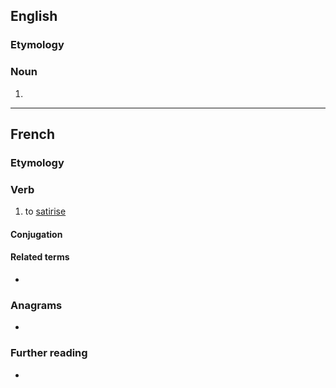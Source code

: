 ==English==

===Etymology===
{{suffix|en|satirise|er}}

===Noun===
{{en-noun}}

# {{alt form|satirizer|lang=en}}

----

==French==

===Etymology===
{{suffix|satire|iser|lang=fr}}

===Verb===
{{fr-verb}}

# to [[satirise]]

====Conjugation====
{{fr-conj-auto}}

====Related terms====
* {{l|fr|satirique}}

===Anagrams===
* {{l|fr|irritasse}}

===Further reading===
* {{R:TLFi}}